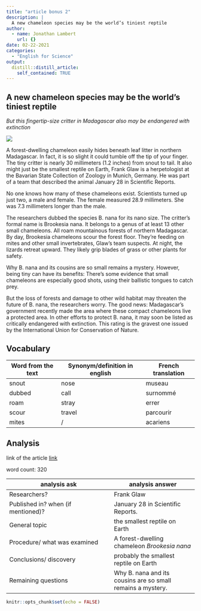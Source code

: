 ```yaml
---
title: "article bonus 2"
description: |
  A new chameleon species may be the world’s tiniest reptile
author:
  - name: Jonathan Lambert
    url: {}
date: 02-22-2021
categories:
  - "English for Science"
output:
  distill::distill_article:
    self_contained: TRUE
---
```


## A new chameleon species may be the world’s tiniest reptile

*But this fingertip-size critter in Madagascar also may be endangered with extinction*

![](../image/article bonus 2.jpg)

A forest-dwelling chameleon easily hides beneath leaf litter in northern Madagascar. In fact, it is so slight it could tumble off the tip of your finger. The tiny critter is nearly 30 millimeters (1.2 inches) from snout to tail. It also might just be the smallest reptile on Earth,
Frank Glaw is a herpetologist at the Bavarian State Collection of Zoology in Munich, Germany. He was part of a team that described the animal January 28 in Scientific Reports.

No one knows how many of these chameleons exist. Scientists turned up just two, a male and female. The female measured 28.9 millimeters. She was 7.3 millimeters longer than the male.

The researchers dubbed the species B. nana for its nano size. The critter’s formal name is Brookesia nana. It belongs to a genus of at least 13 other small chameleons. All roam mountainous forests of northern Madagascar. By day, Brookesia chameleons scour the forest floor. They’re feeding on mites and other small invertebrates, Glaw’s team suspects. At night, the lizards retreat upward. They likely grip blades of grass or other plants for safety. 

Why B. nana and its cousins are so small remains a mystery. However, being tiny can have its benefits: There’s some evidence that small chameleons are especially good shots, using their ballistic tongues to catch prey. 

But the loss of forests and damage to other wild habitat may threaten the future of B. nana, the researchers worry. The good news: Madagascar’s government recently made the area where these compact chameleons live a protected area. In other efforts to protect B. nana, it may soon be listed as critically endangered with extinction. This rating is the gravest one issued by the International Union for Conservation of Nature.


## Vocabulary

 Word from the text | Synonym/definition in english | French translation
------------------- | ------------------------------ | -------------------
       snout     |	               nose              |	 museau
        dubbed 	    |           call              |  surnommé
          roam     |              stray           |  errer
       scour     |	               travel              |	 parcourir
       mites |	               /              |	 acariens
## Analysis

link of the article
[link](https://www.sciencenewsforstudents.org/article/new-tiny-chameleon-species-world-smallest-reptile)

 word count: 320
 
analysis ask     | analysis answer
---------------- | -------------
Researchers?     | Frank Glaw
Published in? when (if mentioned)? | January 28 in Scientific Reports.
General topic    | the smallest reptile on Earth
Procedure/ what was examined | A forest-dwelling chameleon *Brookesia nana*
Conclusions/ discovery | probably the smallest reptile on Earth
Remaining questions | Why B. nana and its cousins are so small remains a mystery. 



```r
knitr::opts_chunk$set(echo = FALSE)
```
